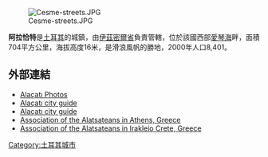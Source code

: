 [[Image:Cesme-streets.JPG|right]]

'''阿拉恰特'''是[[土耳其|土耳其]]的城鎮，由[[伊茲密爾省|伊茲密爾省]]負責管轄，位於該國西部[[愛琴海|愛琴海]]畔，面積704平方公里，海拔高度16米，是滑浪風帆的勝地，2000年人口8,401。

{{coord|38.2813889|N|26.3741667|E|source:frwiki_region:TR_type:city|format=dms|display=title}}

==外部連結==
* [http://www.izmircity.info/surfing-paradise-alacati Alaçatı Photos]{{Dead link|date=2018年7月 |bot=InternetArchiveBot |fix-attempted=yes }}
* [http://www.cesmekentrehberi.com Alaçatı city guide] {{Wayback|url=http://www.cesmekentrehberi.com/ |date=20190325142309 }}
* [https://web.archive.org/web/20170610230151/http://alacatiguide.org/ Alaçatı city guide]
* [http://www.alatsata.net/ Association of the Alatsateans in Athens, Greece] {{Wayback|url=http://www.alatsata.net/ |date=20120325150444 }}
* [http://www.alatsata.gr/ Association of the Alatsateans in Irakleio Crete, Greece] {{Wayback|url=http://www.alatsata.gr/ |date=20120724115952 }}

{{Turkey-geo-stub}}
[[Category:土耳其城市|Category:土耳其城市]]